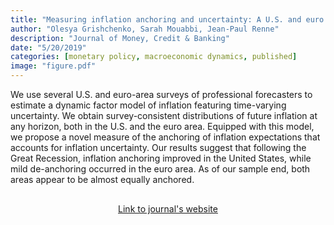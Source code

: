 ```yaml
---
title: "Measuring inflation anchoring and uncertainty: A U.S. and euro area comparison"
author: "Olesya Grishchenko, Sarah Mouabbi, Jean-Paul Renne"
description: "Journal of Money, Credit & Banking"
date: "5/20/2019"
categories: [monetary policy, macroeconomic dynamics, published]
image: "figure.pdf"
---
```


<!-- description: "Affine Term Structure Model that provides non-negative yields and is able to accommodate a short-term rate that stays at the zero lower bound (ZLB) for extended periods of time." -->

<!-- subtitle: -->

<!-- image: "figure.jpeg" -->


We use several U.S. and euro-area surveys of professional forecasters to estimate a dynamic factor model of inflation featuring time-varying uncertainty. We obtain survey-consistent distributions of future inflation at any horizon, both in the U.S. and the euro area. Equipped with this model, we propose a novel measure of the anchoring of inflation expectations that accounts for inflation uncertainty. Our results suggest that following the Great Recession, inflation anchoring improved in the United States, while mild de-anchoring occurred in the euro area. As of our sample end, both areas appear to be almost equally anchored.


```{=html}
<div  style="margin: 30px; text-align: center;">
<a class="btn btn-primary" href="https://onlinelibrary.wiley.com/doi/abs/10.1111/jmcb.12622" role="button" target="_blank" style="padding: 5px 5px;">Link to journal's website</a>
</div>
```

<!-- In order to have bibtex in place of R code, add in front matter: -->
<!-- format: -->
<!--   html: -->
<!--     code-fold: true -->
<!--     code-summary: "Bibtex" -->

<!-- ```{r essai, eval=FALSE} -->
<!-- article = { -->
<!--   author = {JPR}, -->
<!--   year=2010 -->
<!-- } -->
<!-- ``` -->

